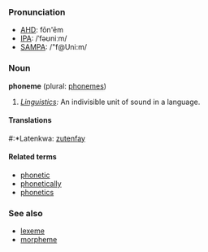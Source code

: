 ===Pronunciation===
*[[w:AHD|AHD]]: fōn'ēm
*[[w:IPA|IPA]]: /ˈfəʊniːm/
*[[w:SAMPA|SAMPA]]: /"f@Uni:m/

===Noun===
'''phoneme''' (plural: [[phonemes]])

#''[[Linguistics]]:'' An indivisible unit of sound in a language.

====Translations====
#:*Latenkwa: [[zutenfay]]
====Related terms====
*[[phonetic]]
*[[phonetically]]
*[[phonetics]]

===See also===
*[[lexeme]]
*[[morpheme]]